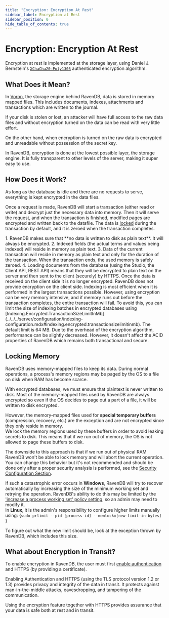 ```yaml
---
title: "Encryption: Encryption At Rest"
sidebar_label: Encryption at Rest
sidebar_position: 0
hide_table_of_contents: true
---
```



# Encryption: Encryption At Rest

Encryption at rest is implemented at the storage layer, using Daniel J. Bernstein's [`XChaCha20-Poly1305`](https://libsodium.gitbook.io/doc/secret-key_cryptography/aead/chacha20-poly1305/xchacha20-poly1305_construction) 
authenticated encryption algorithm.  

## What Does it Mean?

In [Voron](../../../server/storage/storage-engine.mdx), the storage engine behind RavenDB, data is stored in memory mapped files. This includes documents, indexes, attachments and transactions which are written to the journal.

If your disk is stolen or lost, an attacker will have full access to the raw data files and without encryption turned on the data can be read with very little effort.

On the other hand, when encryption is turned on the raw data is encrypted and unreadable without possession of the secret key.

In RavenDB, encryption is done at the lowest possible layer, the storage engine. It is fully transparent to other levels of the server, making it super easy to use.

## How Does it Work?

As long as the database is idle and there are no requests to serve, everything is kept encrypted in the data files.

Once a request is made, RavenDB will start a transaction (either read or write) and decrypt just the necessary data into memory. Then it will serve the 
request, and when the transaction is finished, modified pages are encrypted and written back to the datafile. The data is 
[locked](../../../server/security/encryption/encryption-at-rest.mdx#locking-memory) during the transaction by default, and it is zeroed when the transaction completes.  

<Admonition type="danger" title="Important things to be aware of:" id="important-things-to-be-aware-of" href="#important-things-to-be-aware-of">
1. RavenDB makes sure that **no data is written to disk as plain text**. It will always be encrypted.  
2. Indexed fields (the actual terms and values being indexed) will reside in memory as plain text.  
3. Data of the current transaction will reside in memory as plain text and only for the duration of the transaction. When the transaction ends, the used memory is safely zeroed.  
4. Loading documents from the database (using the Studio, the Client API, REST API) means that they will be decrypted to plain text on the server and then sent to the client (securely) by HTTPS. Once the data is received on the client side it is no longer encrypted. RavenDB does not provide encryption on the client side.
</Admonition>

<Admonition type="danger" title="Indexing transaction size" id="indexing-transaction-size" href="#indexing-transaction-size">
Indexing is most efficient when it is performed in the largest transactions possible. However, using encryption can be very memory intensive, and if memory 
runs out before the transaction completes, the entire transaction will fail. To avoid this, you can limit the size of indexing batches in encrypted 
databases using [Indexing.Encrypted.TransactionSizeLimitInMb](../../../server/configuration/indexing-configuration.mdx#indexing.encrypted.transactionsizelimitinmb). 
The default limit is 64 MB.  
</Admonition>

<Admonition type="note" title="Note">
Due to the overhead of the encryption algorithm, performance can be slightly decreased. However, it doesn't affect the ACID properties of RavenDB which remains both transactional and secure.
</Admonition>

## Locking Memory

RavenDB uses memory-mapped files to keep its data. During normal operations, a process's memory regions may be paged by the OS to a file on disk when RAM has become scarce.

With encrypted databases, we must ensure that plaintext is never written to disk. 
Most of the memory-mapped files used by RavenDB are always encrypted so even if the OS decides to page out a part of a file, it will be written to disk encrypted.

However, the memory-mapped files used for **special temporary buffers** (compression, recovery, etc.) are the exception and are not encrypted since they only reside in memory.  
We lock the memory regions used by these buffers in order to avoid leaking secrets to disk. This means that if we run out of memory, the OS is not allowed to page these buffers to disk. 

The downside to this approach is that if we run out of physical RAM RavenDB won't be able to lock memory and will abort the current operation.
You can change this behavior but it's not recommended and should be done only after a proper security analysis is performed, see the [Security Configuration Section](../../../server/configuration/security-configuration.mdx#security.donotconsidermemorylockfailureascatastrophicerror).

If such a catastrophic error occurs in **Windows**, RavenDB will try to recover automatically by increasing the size of the minimum working set and retrying 
the operation. RavenDB's ability to do this may be limited by the ['increase a process working set' policy setting](https://docs.microsoft.com/en-us/windows/security/threat-protection/security-policy-settings/increase-a-process-working-set), 
so an admin may need to modify it.  
In **Linux**, it is the admin's responsibility to configure higher limits manually using:
<TabItem value="plain" label="plain">
<CodeBlock language="plain">
{`sudo prlimit --pid [process-id] --memlock=[new-limit-in-bytes]
`}
</CodeBlock>
</TabItem>

To figure out what the new limit should be, look at the exception thrown by RavenDB, which includes this size.

## What about Encryption in Transit?

To enable encryption in RavenDB, the user must first [enable authentication](../../../server/security/authentication/certificate-configuration.mdx) and HTTPS (by providing a certificate).

Enabling Authentication and HTTPS (using the TLS protocol version 1.2 or 1.3) provides privacy and integrity of the data in transit. It protects against man-in-the-middle attacks, eavesdropping, and tampering of the communication.

Using the encryption feature together with HTTPS provides assurance that your data is safe both at rest and in transit.

